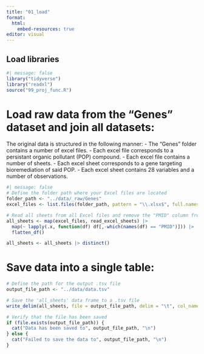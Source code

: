 ```yaml
---
title: "01_load"
format:
  html:
    embed-resources: true
editor: visual
---
```


## Load libraries

```r
#| message: false
library("tidyverse")
library("readxl")
source("99_proj_func.R")
```

# Load raw data from the "Genes" dataset and join all datasets:

The original data is structured in the following manner: - The "Genes" folder contains a number of excel files. - Each excel file corresponds to a persistant organic pollutant (POP) compound. - Each excel file contains a number of sheets. - Each excel sheet corresponds to a gene targeting bioremediation of said POP. - Each excel sheet contains 28 variables and a number of observations.

```r
#| message: false
# Define the folder path where your Excel files are located
folder_path <- "../data/_raw/Genes"
excel_files <- list.files(folder_path, pattern = "\\.xlsx$", full.names = TRUE)

# Read all sheets from all Excel files and remove the "PMID" column from each sheet
all_sheets <- map(excel_files, read_excel_sheets) |> 
  map(~ lapply(.x, function(df) df[,-which(names(df) == "PMID")])) |> 
  flatten_df()

all_sheets <- all_sheets |> distinct()

```

# Save data into a single table:

```r
# Define the path for the output .tsv file
output_file_path <- "../data/data.tsv"

# Save the 'all_sheets' data frame to a .tsv file
write_delim(all_sheets, file = output_file_path, delim = "\t", col_names = TRUE)

# Verify that the file has been saved
if (file.exists(output_file_path)) {
  cat("Data has been saved to", output_file_path, "\n")
} else {
  cat("Failed to save the data to", output_file_path, "\n")
}
```
